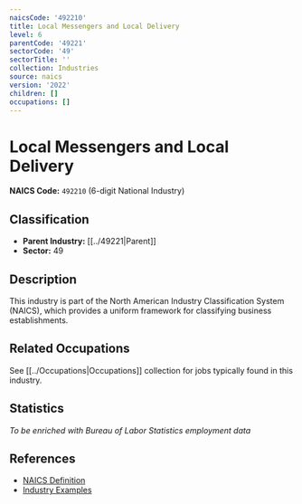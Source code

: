 ```yaml
---
naicsCode: '492210'
title: Local Messengers and Local Delivery
level: 6
parentCode: '49221'
sectorCode: '49'
sectorTitle: ''
collection: Industries
source: naics
version: '2022'
children: []
occupations: []
---
```

# Local Messengers and Local Delivery

**NAICS Code:** `492210` (6-digit National Industry)

## Classification

- **Parent Industry:** [[../49221|Parent]]
- **Sector:** 49

## Description

This industry is part of the North American Industry Classification System (NAICS), which provides a uniform framework for classifying business establishments.

## Related Occupations

See [[../Occupations|Occupations]] collection for jobs typically found in this industry.

## Statistics

*To be enriched with Bureau of Labor Statistics employment data*

## References

- [NAICS Definition](https://www.census.gov/naics/)
- [Industry Examples](https://www.census.gov/naics/2022NAICS/)
